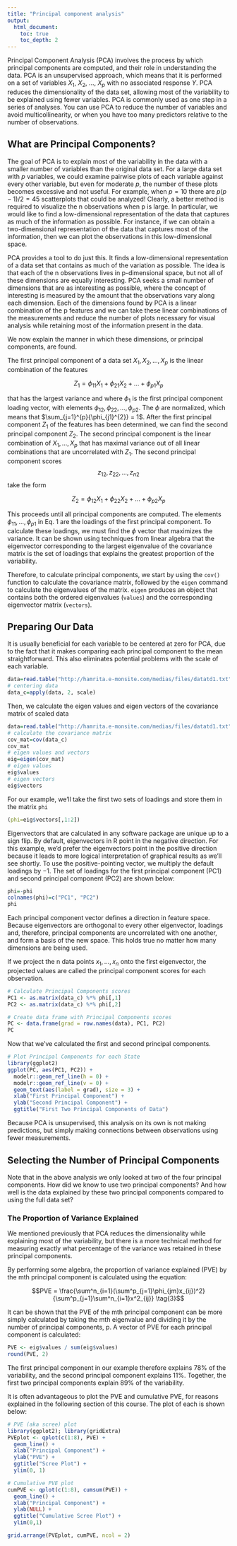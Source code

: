 ```yaml
---
title: "Principal component analysis"
output:
  html_document:
    toc: true
    toc_depth: 2
---
```


Principal Component Analysis (PCA) involves the process by which principal components are computed, and their role in understanding the data. PCA is an unsupervised approach, which means that it is performed on a set of variables $X_1$, $X_2$, ..., $X_p$ with no associated response $Y$. PCA reduces the dimensionality of the data set, allowing most of the variability to be explained using fewer variables. PCA is commonly used as one step in a series of analyses. You can use PCA to reduce the number of variables and avoid multicollinearity, or when you have too many predictors relative to the number of observations.

## What are Principal Components? {#what}
The goal of PCA is to explain most of the variability in the data with a smaller number of variables than the original data set. For a large data set with $p$ variables, we could examine pairwise plots of each variable against every other variable, but even for moderate $p$, the number of these plots becomes excessive and not useful. For example, when $p = 10$ there are $p(p-1)/2 = 45$ scatterplots that could be analyzed! Clearly, a better method is required to visualize the n observations when p is large. In particular, we would like to find a low-dimensional representation of the data that captures as much of the information as possible. For instance, if we can obtain a two-dimensional representation of the data that captures most of the information, then we can plot the observations in this low-dimensional space.

PCA provides a tool to do just this. It finds a low-dimensional representation of a data set that contains as much of the variation as possible. The idea is that each of the n observations lives in p-dimensional space, but not all of these dimensions are equally interesting. PCA seeks a small number of dimensions that are as interesting as possible, where the concept of interesting is measured by the amount that the observations vary along each dimension. Each of the dimensions found by PCA is a linear combination of the p features and we can take these linear combinations of the measurements and reduce the number of plots necessary for visual analysis while retaining most of the information present in the data.

We now explain the manner in which these dimensions, or principal components, are found.

The first principal component of a data set $X_1, X_2, ..., X_p$ is the linear combination of the features

$$Z_{1} = \phi_{11}X_{1} + \phi_{21}X_{2} + ... + \phi_{p1}X_{p} \tag{1}$$

that has the largest variance and where $\phi_1$ is the first principal component loading vector, with elements $\phi_{12}, \phi_{22}, \dots, \phi_{p2}$. The $\phi$ are normalized, which means that $\sum_{j=1}^{p}{\phi_{j1}^{2}} = 1$. After the first principal component $Z_1$ of the features has been determined, we can find the second principal component $Z_2$. The second principal component is the linear combination of $X_1,\dots , X_p$ that has maximal variance out of all linear combinations that are uncorrelated with $Z_1$. The second principal component scores $$z_{12}, z_{22}, \dots, z_{n2}$$ take the form

$$Z_{2} = \phi_{12}X_{1} + \phi_{22}X_{2} + ... + \phi_{p2}X_{p} \tag{2}$$

This proceeds until all principal components are computed. The elements $\phi_{11}, ..., \phi_{p1}$ in Eq. 1 are the loadings of the first principal component. To calculate these loadings, we must find the $\phi$ vector that maximizes the variance. It can be shown using techniques from linear algebra that the eigenvector corresponding to the largest eigenvalue of the covariance matrix is the set of loadings that explains the greatest proportion of the variability.

Therefore, to calculate principal components, we start by using the `cov()` function to calculate the covariance matrix, followed by the `eigen` command to calculate the eigenvalues of the matrix. `eigen` produces an object that contains both the ordered eigenvalues (`values`) and the corresponding eigenvector matrix (`vectors`).

## Preparing Our Data {#preparing}
It is usually beneficial for each variable to be centered at zero for PCA, due to the fact that it makes comparing each principal component to the mean straightforward. This also eliminates potential problems with the scale of each variable.

```r
data=read.table("http://hamrita.e-monsite.com/medias/files/datatd1.txt",h=T)
# centering data
data_c=apply(data, 2, scale)
```
 Then, we calculate the eigen values and eigen vectors of the covariance matrix of scaled data

```r
data=read.table("http://hamrita.e-monsite.com/medias/files/datatd1.txt",h=T)
# calculate the covariance matrix
cov_mat=cov(data_c)
cov_mat
# eigen values and vectors
eig=eigen(cov_mat)
# eigen values
eig$values
# eigen vectors
eig$vectors
```

For our example, we'll take the first two sets of loadings and store them in the matrix `phi`

```r
(phi=eig$vectors[,1:2])
```

Eigenvectors that are calculated in any software package are unique up to a sign flip. By default, eigenvectors in R point in the negative direction. For this example, we'd prefer the eigenvectors point in the positive direction because it leads to more logical interpretation of graphical results as we'll see shortly. To use the positive-pointing vector, we multiply the default loadings by $-1$. The set of loadings for the first principal component (PC1) and second principal component (PC2) are shown below:

```r
phi=-phi
colnames(phi)=c("PC1", "PC2")
phi

```

Each principal component vector defines a direction in feature space. Because eigenvectors are orthogonal to every other eigenvector, loadings and, therefore, principal components are uncorrelated with one another, and form a basis of the new space. This holds true no matter how many dimensions are being used.

If we project the n data points $x_1, ..., x_n$ onto the first eigenvector, the projected values are called the principal component scores for each observation.

```r
# Calculate Principal Components scores
PC1 <- as.matrix(data_c) %*% phi[,1]
PC2 <- as.matrix(data_c) %*% phi[,2]

# Create data frame with Principal Components scores
PC <- data.frame(grad = row.names(data), PC1, PC2)
PC
```

Now that we've calculated the first and second principal components. 

```r
# Plot Principal Components for each State
library(ggplot2)
ggplot(PC, aes(PC1, PC2)) + 
  modelr::geom_ref_line(h = 0) +
  modelr::geom_ref_line(v = 0) +
  geom_text(aes(label = grad), size = 3) +
  xlab("First Principal Component") + 
  ylab("Second Principal Component") + 
  ggtitle("First Two Principal Components of Data")
```

Because PCA is unsupervised, this analysis on its own is not making predictions,  but simply making connections between observations using fewer measurements.

## Selecting the Number of Principal Components {#selecting}
Note that in the above analysis we only looked at two of the four principal components. How did we know to use two principal components? And how well is the data explained by these two principal components compared to using the full data set?

### The Proportion of Variance Explained
We mentioned previously that PCA reduces the dimensionality while explaining most of the variability, but there is a more technical method for measuring exactly what percentage of the variance was retained in these principal components.

By performing some algebra, the proportion of variance explained (PVE) by the mth principal component is calculated using the equation:

$$PVE = \frac{\sum^n_{i=1}(\sum^p_{j=1}\phi_{jm}x_{ij})^2}{\sum^p_{j=1}\sum^n_{i=1}x^2_{ij}} \tag{3}$$

It can be shown that the PVE of the mth principal component can be more simply calculated by taking the mth eigenvalue and dividing it by the number of principal components, p. A vector of PVE for each principal component is calculated:

```r
PVE <- eig$values / sum(eig$values)
round(PVE, 2)
```

The first principal component in our example therefore explains 78% of the variability, and the second principal component explains 11%. Together, the first two principal components explain 89% of the variability.

It is often advantageous to plot the PVE and cumulative PVE, for reasons explained in the following section of this course. The plot of each is shown below:

```r
# PVE (aka scree) plot
library(ggplot2); library(gridExtra)
PVEplot <- qplot(c(1:8), PVE) + 
  geom_line() + 
  xlab("Principal Component") + 
  ylab("PVE") +
  ggtitle("Scree Plot") +
  ylim(0, 1)

# Cumulative PVE plot
cumPVE <- qplot(c(1:8), cumsum(PVE)) + 
  geom_line() + 
  xlab("Principal Component") + 
  ylab(NULL) + 
  ggtitle("Cumulative Scree Plot") +
  ylim(0,1)

grid.arrange(PVEplot, cumPVE, ncol = 2)
```

